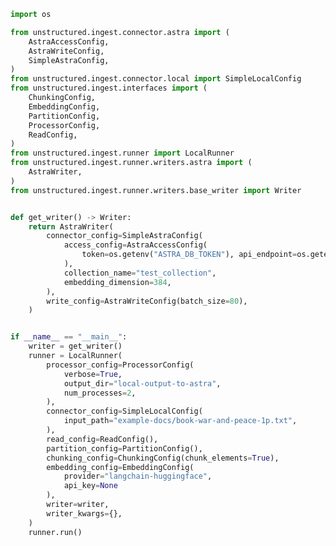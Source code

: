```python Python
import os

from unstructured.ingest.connector.astra import (
    AstraAccessConfig,
    AstraWriteConfig,
    SimpleAstraConfig,
)
from unstructured.ingest.connector.local import SimpleLocalConfig
from unstructured.ingest.interfaces import (
    ChunkingConfig,
    EmbeddingConfig,
    PartitionConfig,
    ProcessorConfig,
    ReadConfig,
)
from unstructured.ingest.runner import LocalRunner
from unstructured.ingest.runner.writers.astra import (
    AstraWriter,
)
from unstructured.ingest.runner.writers.base_writer import Writer


def get_writer() -> Writer:
    return AstraWriter(
        connector_config=SimpleAstraConfig(
            access_config=AstraAccessConfig(
                token=os.getenv("ASTRA_DB_TOKEN"), api_endpoint=os.getenv("ASTRA_DB_ENDPOINT")
            ),
            collection_name="test_collection",
            embedding_dimension=384,
        ),
        write_config=AstraWriteConfig(batch_size=80),
    )


if __name__ == "__main__":
    writer = get_writer()
    runner = LocalRunner(
        processor_config=ProcessorConfig(
            verbose=True,
            output_dir="local-output-to-astra",
            num_processes=2,
        ),
        connector_config=SimpleLocalConfig(
            input_path="example-docs/book-war-and-peace-1p.txt",
        ),
        read_config=ReadConfig(),
        partition_config=PartitionConfig(),
        chunking_config=ChunkingConfig(chunk_elements=True),
        embedding_config=EmbeddingConfig(
            provider="langchain-huggingface",
            api_key=None
        ),
        writer=writer,
        writer_kwargs={},
    )
    runner.run()
```
